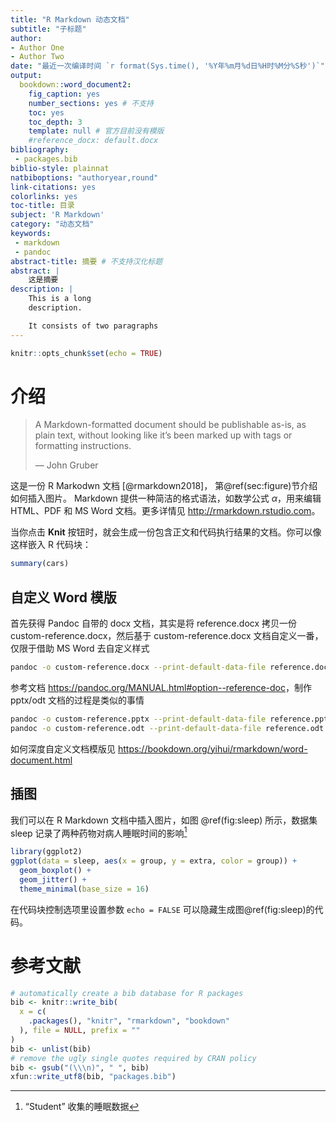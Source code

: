 ```yaml
---
title: "R Markdown 动态文档"
subtitle: "子标题"
author:
- Author One
- Author Two
date: "最近一次编译时间 `r format(Sys.time(), '%Y年%m月%d日%H时%M分%S秒')`"
output: 
  bookdown::word_document2: 
    fig_caption: yes
    number_sections: yes # 不支持
    toc: yes
    toc_depth: 3
    template: null # 官方目前没有模版
    #reference_docx: default.docx
bibliography: 
 - packages.bib
biblio-style: plainnat
natbiboptions: "authoryear,round"
link-citations: yes
colorlinks: yes
toc-title: 目录
subject: 'R Markdown'
category: "动态文档"
keywords: 
 - markdown
 - pandoc
abstract-title: 摘要 # 不支持汉化标题
abstract: |
    这是摘要
description: |
    This is a long
    description.

    It consists of two paragraphs
---
```


```r
knitr::opts_chunk$set(echo = TRUE)
```

# 介绍 {#chap:intro-rmarkdown}

> A Markdown-formatted document should be publishable as-is, as plain text, without looking like it’s been marked up with tags or formatting instructions.  
> 
> --- John Gruber

这是一份 R Markodwn 文档 [@rmarkdown2018]， 第\@ref(sec:figure)节介绍如何插入图片。 Markdown 提供一种简洁的格式语法，如数学公式 $\alpha$，用来编辑 HTML、PDF 和 MS Word 文档。更多详情见 <http://rmarkdown.rstudio.com>。

当你点击 **Knit** 按钮时，就会生成一份包含正文和代码执行结果的文档。你可以像这样嵌入 R 代码块：

```r
summary(cars)
```

## 自定义 Word 模版 {#sec:word}

首先获得 Pandoc 自带的 docx 文档，其实是将 reference.docx 拷贝一份 custom-reference.docx，然后基于 custom-reference.docx 文档自定义一番，仅限于借助 MS Word 去自定义样式

```bash
pandoc -o custom-reference.docx --print-default-data-file reference.docx
```

参考文档 <https://pandoc.org/MANUAL.html#option--reference-doc>，制作 pptx/odt 文档的过程是类似的事情

```bash
pandoc -o custom-reference.pptx --print-default-data-file reference.pptx
pandoc -o custom-reference.odt --print-default-data-file reference.odt
```

如何深度自定义文档模版见 <https://bookdown.org/yihui/rmarkdown/word-document.html> 


## 插图 {#sec:figure}

[^sleep-data]: “Student” 收集的睡眠数据

我们可以在 R Markdown 文档中插入图片，如图 \@ref(fig:sleep) 所示，数据集 sleep 记录了两种药物对病人睡眠时间的影响[^sleep-data]

```r
library(ggplot2)
ggplot(data = sleep, aes(x = group, y = extra, color = group)) +
  geom_boxplot() +
  geom_jitter() +
  theme_minimal(base_size = 16)
```

在代码块控制选项里设置参数 `echo = FALSE` 可以隐藏生成图\@ref(fig:sleep)的代码。

# 参考文献 {#chap:refer}

```r
# automatically create a bib database for R packages
bib <- knitr::write_bib(
  x = c(
    .packages(), "knitr", "rmarkdown", "bookdown"
  ), file = NULL, prefix = ""
)
bib <- unlist(bib)
# remove the ugly single quotes required by CRAN policy
bib <- gsub("(\\\n)", " ", bib)
xfun::write_utf8(bib, "packages.bib")
```
